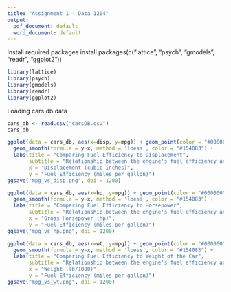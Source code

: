 ```yaml
---
title: "Assignment 1 - Data 1204"
output:
  pdf_document: default
  word_document: default
---
```

Install required packages
install.packages(c("lattice", "psych", "gmodels", "readr", "ggplot2"))

```r
library(lattice)
library(psych)
library(gmodels)
library(readr)
library(ggplot2)
```

Loading cars db data

```r
cars_db <- read.csv("carsDB.csv")
cars_db
```

```r
ggplot(data = cars_db, aes(x=disp, y=mpg)) + geom_point(color = "#000000") + 
  geom_smooth(formula = y~x, method = 'loess', color = "#154083") +
  labs(title = "Comparing Fuel Efficiency to Displacement",
       subtitle = "Relationship between the engine's fuel efficiency and its displacement for \ndifferent car models",
       x = "Displacement (cubic inches)",
       y = "Fuel Efficiency (miles per gallon)")
ggsave("mpg_vs_disp.png", dpi = 1200)
```

```r
ggplot(data = cars_db, aes(x=hp, y=mpg)) + geom_point(color = "#000000") + 
  geom_smooth(formula = y~x, method = 'loess', color = "#154083") +
  labs(title = "Comparing Fuel Efficiency to Horsepower",
       subtitle = "Relationship between the engine's fuel efficiency and its theoretical power output \nfor different car models",
       x = "Gross Horsepower (hp)",
       y = "Fuel Efficiency (miles per gallon)")
ggsave("mpg_vs_hp.png", dpi = 1200)
```
```r
ggplot(data = cars_db, aes(x=wt, y=mpg)) + geom_point(color = "#000000") +
  geom_smooth(formula = y~x, method = 'loess', color = "#154083") +
  labs(title = "Comparing Fuel Efficiency to Weight of the Car",
       subtitle = "Relationship between the engine's fuel efficiency and the overall weight of the car \nfor different car models",
       x = "Weight (lb/1000)",
       y = "Fuel Efficiency (miles per gallon)")
ggsave("mpg_vs_wt.png", dpi = 1200)
```
